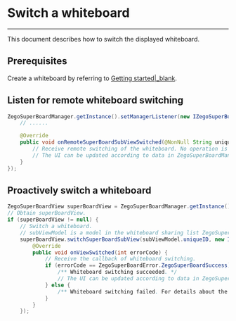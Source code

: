 # Switch a whiteboard

- - -

This document describes how to switch the displayed whiteboard.

## Prerequisites

Create a whiteboard by referring to [Getting started\|_blank](!QuickStart/CreateWboard).



## Listen for remote whiteboard switching
```java
ZegoSuperBoardManager.getInstance().setManagerListener(new IZegoSuperBoardManagerListener() {
    // ......

    @Override
    public void onRemoteSuperBoardSubViewSwitched(@NonNull String uniqueID) {
        // Receive remote switching of the whiteboard. No operation is required.
        // The UI can be updated according to data in ZegoSuperBoardManager.getInstance().getSuperBoardView().getCurrentSuperBoardSubView(). For example, the whiteboard name displayed currently can be updated.
    }
});
```

## Proactively switch a whiteboard
```java
ZegoSuperBoardView superBoardView = ZegoSuperBoardManager.getInstance().getSuperBoardView();
// Obtain superBoardView.
if (superBoardView != null) {
    // Switch a whiteboard.
    // subViewModel is a model in the whiteboard sharing list ZegoSuperBoardManager.getInstance().getSuperBoardSubViewModelList().
    superBoardView.switchSuperBoardSubView(subViewModel.uniqueID, new IZegoSuperBoardSwitchCallback() {
        @Override
        public void onViewSwitched(int errorCode) {
            // Receive the callback of whiteboard switching.
            if (errorCode == ZegoSuperBoardError.ZegoSuperBoardSuccess) {
                /** Whiteboard switching succeeded. */
                // The UI can be updated according to data in ZegoSuperBoardManager.getInstance().getSuperBoardView().getCurrentSuperBoardSubView(). For example, the whiteboard name displayed currently can be updated.
            } else {
                /** Whiteboard switching failed. For details about the reason, refer to error codes. */
            }
        }
    });
```
